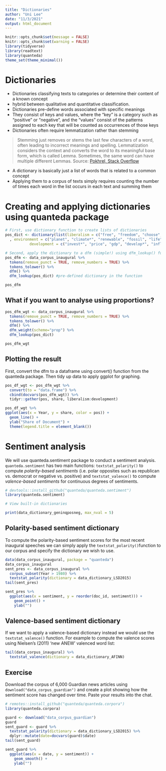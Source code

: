 ```yaml
---
title: "Dictionaries"
author: "Uni Lee"
date: "11/3/2021"
output: html_document
---
```


```r
knitr::opts_chunk$set(message = FALSE)
knitr::opts_chunk$set(warning = FALSE)
library(tidyverse)
library(readtext)
library(quanteda)
theme_set(theme_minimal())
```

# Dictionaries

- Dictionaries classifying texts to categories or determine their content of a known concept
- hybrid  between qualitative and quantitative classification.
- Dictionaries pre-define words associated with specific meanings
- They consist of keys and values, where the "key" is a category such as "positive" or "negative", and the "values" consist of the patterns assigned to each key that will be counted as occurrences of those keys 
- Dictionaries often require lemmatization rather than stemming

> Stemming just removes or stems the last few characters of a word, often leading to incorrect meanings and spelling. Lemmatization considers the context and converts the word to its meaningful base form, which is called Lemma. Sometimes, the same word can have multiple different Lemmas. Source: [Pokhrel, Stack Overflow ](https://stackoverflow.com/questions/1787110/what-is-the-difference-between-lemmatization-vs-stemming#:~:text=Stemming%20just%20removes%20or%20stems,can%20have%20multiple%20different%20Lemmas.)

- A dictionary is basically just a list of words that is related to a common concept
- Applying them to a corpus of texts simply requires counting the number of times each word in the list occurs in each text and summing them

# Creating and applying dictionaries using quanteda package

```r
# First, use dictionary function to create lists of dictionaries
pos_dict <- dictionary(list(liberalism = c("free", "freedom", "choose", "capitalism", "open", "competition", "compete")
  , environment = c("planet", "climate*", "renewable", "fossil", "life", "natur*", "conserve", "eco*", "forest", "natural", "green", "animal"),
           development = c("invest*", "price", "gdp", "develop*", "inflat*", "job*", "grow*", "economy", "advanc*")))

# Second, apply the dictionary to a dfm (simple!) using dfm_lookup() function
pos_dfm <- data_corpus_inaugural %>% 
  tokens(remove_punct = TRUE, remove_numbers = TRUE) %>% 
  tokens_tolower() %>%
  dfm() %>% 
  dfm_lookup(pos_dict) #pre-defined dictionary in the function

pos_dfm
```

## What if you want to analyse using proportions? 

```r
pos_dfm_wgt <- data_corpus_inaugural %>% 
  tokens(remove_punct = TRUE, remove_numbers = TRUE) %>% 
  tokens_tolower() %>%
  dfm() %>% 
  dfm_weight(scheme="prop") %>%
  dfm_lookup(pos_dict) 

pos_dfm_wgt
```

## Plotting the result

First, convert the dfm to a dataframe using convert() function from the quanteda package. Then tidy up data to apply ggplot for graphing.

```r
pos_df_wgt <- pos_dfm_wgt %>% 
  convert(to = "data.frame") %>% 
  cbind(docvars(pos_dfm_wgt)) %>% 
  tidyr::gather(pos, share, liberalism:development)

pos_df_wgt %>% 
ggplot(aes(x = Year, y = share, color = pos)) +
  geom_line() +
  ylab("Share of Document") +
  theme(legend.title = element_blank())

```

# Sentiment analysis

We will use quanteda.sentiment package to conduct a sentiment analysis. `quanteda.sentiment` has two main functions: `textstat_polarity()` to compute _polarity-based sentiments_ (i.e. polar opposites such as republican vs. democrat or negative vs. positive) and `textstat_valence()` to compute _valence-based sentiments_ for continuous degrees of sentiments.

```r
# devtools::install_github("quanteda/quanteda.sentiment")
library(quanteda.sentiment)

# View built-in dictionaries

print(data_dictionary_geninqposneg, max_nval = 5)
```

## Polarity-based sentiment dictionary

To compute the polarity-based sentiment scores for the most recent inaugural speeches we can simply apply the `textstat_polarity()`function to our corpus and specify the dictionary we wish to use.

```r
data(data_corpus_inaugural, package = "quanteda")
data_corpus_inaugural
sent_pres <- data_corpus_inaugural %>%
  corpus_subset(Year > 1980) %>% 
  textstat_polarity(dictionary = data_dictionary_LSD2015)
tail(sent_pres)

sent_pres %>% 
  ggplot(aes(x = sentiment, y = reorder(doc_id, sentiment))) +
    geom_point() +
    ylab("")
```

## Valence-based sentiment dictionary 

If we want to apply a valence-based dictionary instead we would use the `textstat_valence()` function. For example to 
compute the valence scores using  Nielsen’s (2011) ‘new ANEW’ valenced word list:

```r
tail(data_corpus_inaugural) %>%
  textstat_valence(dictionary = data_dictionary_AFINN)
```

## Exercise

Download the corpus of 6,000 Guardian news articles using `download("data_corpus_guardian")` and create a plot showing how the sentiment score has changed over time. Paste your results into the chat.

```r
# remotes::install_github("quanteda/quanteda.corpora")
library(quanteda.corpora)

guard <- download("data_corpus_guardian")
guard
sent_guard <- guard %>%
  textstat_polarity(dictionary = data_dictionary_LSD2015) %>%
  dplyr::mutate(date=docvars(guard)$date)
tail(sent_guard)

sent_guard %>% 
  ggplot(aes(x = date, y = sentiment)) +
    geom_smooth() +
    ylab("")
```


